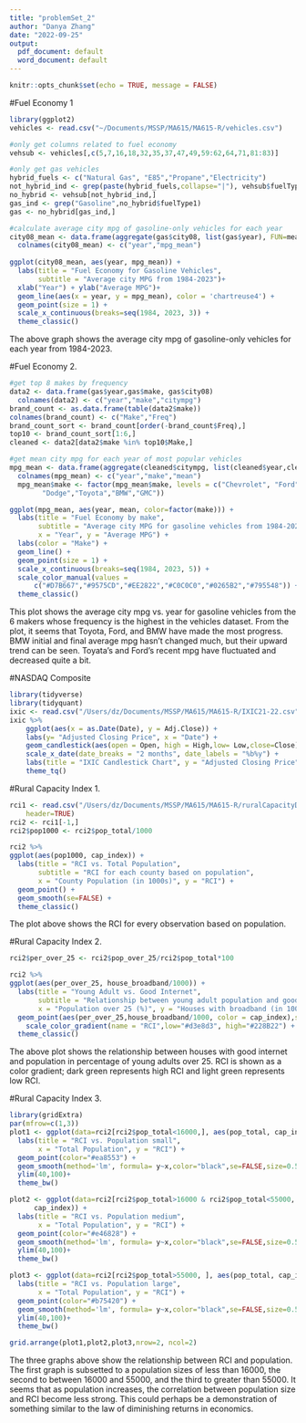 ```yaml
---
title: "problemSet_2"
author: "Danya Zhang"
date: "2022-09-25"
output:
  pdf_document: default
  word_document: default
---
```


```r
knitr::opts_chunk$set(echo = TRUE, message = FALSE)
```


#Fuel Economy 1
```r
library(ggplot2)
vehicles <- read.csv("~/Documents/MSSP/MA615/MA615-R/vehicles.csv")

#only get columns related to fuel economy
vehsub <- vehicles[,c(5,7,16,18,32,35,37,47,49,59:62,64,71,81:83)]

#only get gas vehicles
hybrid_fuels <- c("Natural Gas", "E85","Propane","Electricity")
not_hybrid_ind <- grep(paste(hybrid_fuels,collapse="|"), vehsub$fuelType2, value=FALSE,invert=TRUE)
no_hybrid <- vehsub[not_hybrid_ind,]
gas_ind <- grep("Gasoline",no_hybrid$fuelType1)
gas <- no_hybrid[gas_ind,]

#calculate average city mpg of gasoline-only vehicles for each year
city08_mean <- data.frame(aggregate(gas$city08, list(gas$year), FUN=mean))
  colnames(city08_mean) <- c("year","mpg_mean")
  
ggplot(city08_mean, aes(year, mpg_mean)) + 
  labs(title = "Fuel Economy for Gasoline Vehicles",
       subtitle = "Average city MPG from 1984-2023")+
  xlab("Year") + ylab("Average MPG")+
  geom_line(aes(x = year, y = mpg_mean), color = 'chartreuse4') +
  geom_point(size = 1) +
  scale_x_continuous(breaks=seq(1984, 2023, 3)) +
  theme_classic()
```
The above graph shows the average city mpg of gasoline-only vehicles for each year from 1984-2023.  


#Fuel Economy 2.
```r
#get top 8 makes by frequency
data2 <- data.frame(gas$year,gas$make, gas$city08)
  colnames(data2) <- c("year","make","citympg")
brand_count <- as.data.frame(table(data2$make)) 
colnames(brand_count) <- c("Make","Freq")
brand_count_sort <- brand_count[order(-brand_count$Freq),]
top10 <- brand_count_sort[1:6,]
cleaned <- data2[data2$make %in% top10$Make,]

#get mean city mpg for each year of most popular vehicles
mpg_mean <- data.frame(aggregate(cleaned$citympg, list(cleaned$year,cleaned$make), FUN=mean))
  colnames(mpg_mean) <- c("year","make","mean")
  mpg_mean$make <- factor(mpg_mean$make, levels = c("Chevrolet", "Ford", 
        "Dodge","Toyota","BMW","GMC"))

ggplot(mpg_mean, aes(year, mean, color=factor(make))) + 
  labs(title = "Fuel Economy by make",
       subtitle = "Average city MPG for gasoline vehicles from 1984-2023",
       x = "Year", y = "Average MPG") +
  labs(color = "Make") +
  geom_line() +
  geom_point(size = 1) +
  scale_x_continuous(breaks=seq(1984, 2023, 5)) +
  scale_color_manual(values =       
      c("#D7B667","#9575CD","#EE2822","#C0C0C0","#0265B2","#795548")) +
  theme_classic()
```
  
This plot shows the average city mpg vs. year for gasoline vehicles from the 6 makers whose frequency is the highest in the vehicles dataset. From the plot, it seems that Toyota, Ford, and BMW have made the most progress. BMW initial and final average mpg hasn't changed much, but their upward trend can be seen. Toyata's and Ford's recent mpg have fluctuated and decreased quite a bit.   



#NASDAQ Composite

```r
library(tidyverse)
library(tidyquant)
ixic <- read.csv("/Users/dz/Documents/MSSP/MA615/MA615-R/IXIC21-22.csv",header=TRUE)
ixic %>%
    ggplot(aes(x = as.Date(Date), y = Adj.Close)) +
    labs(y= "Adjusted Closing Price", x = "Date") +
    geom_candlestick(aes(open = Open, high = High,low= Low,close=Close)) +
    scale_x_date(date_breaks = "2 months", date_labels = "%b%y") +
    labs(title = "IXIC Candlestick Chart", y = "Adjusted Closing Price") +
    theme_tq()
```



#Rural Capacity Index 1.
```r
rci1 <- read.csv("/Users/dz/Documents/MSSP/MA615/MA615-R/ruralCapacityData.csv",
    header=TRUE)
rci2 <- rci1[-1,]
rci2$pop1000 <- rci2$pop_total/1000

rci2 %>%
ggplot(aes(pop1000, cap_index)) + 
  labs(title = "RCI vs. Total Population",
       subtitle = "RCI for each county based on population",
       x = "County Population (in 1000s)", y = "RCI") +
  geom_point() +
  geom_smooth(se=FALSE) +
  theme_classic()
```
The plot above shows the RCI for every observation based on population.


#Rural Capacity Index 2.
```r
rci2$per_over_25 <- rci2$pop_over_25/rci2$pop_total*100

rci2 %>%
ggplot(aes(per_over_25, house_broadband/1000)) + 
  labs(title = "Young Adult vs. Good Internet",
       subtitle = "Relationship between young adult population and good internet",
       x = "Population over 25 (%)", y = "Houses with broadband (in 1000's)") +
  geom_point(aes(per_over_25,house_broadband/1000, color = cap_index),size=2) +
    scale_color_gradient(name = "RCI",low="#d3e8d3", high="#228B22") +
  theme_classic()
```
The above plot shows the relationship between houses with good internet and population in percentage of young adults over 25. RCI is shown as a color gradient; dark green represents high RCI and light green represents low RCI.

#Rural Capacity Index 3.
```r
library(gridExtra)
par(mfrow=c(1,3))
plot1 <- ggplot(data=rci2[rci2$pop_total<16000,], aes(pop_total, cap_index)) + 
  labs(title = "RCI vs. Population small",
       x = "Total Population", y = "RCI") +
  geom_point(color="#ea8553") +
  geom_smooth(method='lm', formula= y~x,color="black",se=FALSE,size=0.5)+
  ylim(40,100)+
  theme_bw()

plot2 <- ggplot(data=rci2[rci2$pop_total>16000 & rci2$pop_total<55000, ], aes(pop_total, 
      cap_index)) + 
  labs(title = "RCI vs. Population medium",
       x = "Total Population", y = "RCI") +
  geom_point(color="#e46828") +
  geom_smooth(method='lm', formula= y~x,color="black",se=FALSE,size=0.5)+
  ylim(40,100)+
  theme_bw()

plot3 <- ggplot(data=rci2[rci2$pop_total>55000, ], aes(pop_total, cap_index)) + 
  labs(title = "RCI vs. Population large",
       x = "Total Population", y = "RCI") +
  geom_point(color="#b75420") +
  geom_smooth(method='lm', formula= y~x,color="black",se=FALSE,size=0.5)+
  ylim(40,100)+
  theme_bw()

grid.arrange(plot1,plot2,plot3,nrow=2, ncol=2)
```
The three graphs above show the relationship between RCI and population. The first graph is subsetted to a population sizes of less than 16000, the second to between 16000 and 55000, and the third to greater than 55000. It seems that as population increases, the correlation between population size and RCI become less strong. This could perhaps be a demonstration of something similar to the law of diminishing returns in economics.


